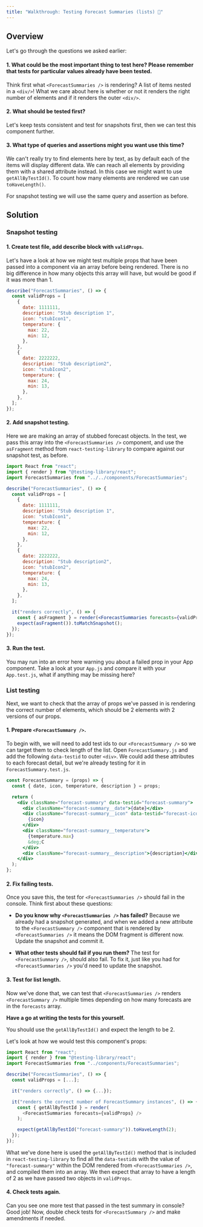 ```yaml
---
title: "Walkthrough: Testing Forecast Summaries (lists) 🔬"
---
```


## Overview

Let's go through the questions we asked earlier:

#### 1. What could be the most important thing to test here? Please remember that tests for particular values already have been tested.

Think first what `<ForecastSummaries />` is rendering? A list of items nested in a `<div/>`! What we care about here is whether or not it renders the right number of elements and if it renders the outer `<div/>`.

#### 2. What should be tested first?

Let's keep tests consistent and test for snapshots first, then we can test this component further.

#### 3. What type of queries and assertions might you want use this time?

We can't really try to find elements here by text, as by default each of the items will display different data. We can reach all elements by providing them with a shared attribute instead. In this case we might want to use `getAllByTestId()`. To count how many elements are rendered we can use `toHaveLength()`.

For snapshot testing we will use the same query and assertion as before.

## Solution

### Snapshot testing

#### 1. Create test file, add describe block with `validProps`.

Let's have a look at how we might test multiple props that have been passed into a component via an array before being rendered. There is no big difference in how many objects this array will have, but would be good if it was more than 1.

```jsx
describe("ForecastSummaries", () => {
  const validProps = [
    {
      date: 1111111,
      description: "Stub description 1",
      icon: "stubIcon1",
      temperature: {
        max: 22,
        min: 12,
      },
    },
    {
      date: 2222222,
      description: "Stub description2",
      icon: "stubIcon2",
      temperature: {
        max: 24,
        min: 13,
      },
    },
  ];
});
```

#### 2. Add snapshot testing.

Here we are making an array of stubbed forecast objects. In the test, we pass this array into the `<ForecastSummaries />` component, and use the `asFragment` method from `react-testing-library` to compare against our snapshot test, as before.

```jsx
import React from "react";
import { render } from "@testing-library/react";
import ForecastSummaries from "../../components/ForecastSummaries";

describe("ForecastSummaries", () => {
  const validProps = [
    {
      date: 1111111,
      description: "Stub description 1",
      icon: "stubIcon1",
      temperature: {
        max: 22,
        min: 12,
      },
    },
    {
      date: 2222222,
      description: "Stub description2",
      icon: "stubIcon2",
      temperature: {
        max: 24,
        min: 13,
      },
    },
  ];

  it("renders correctly", () => {
    const { asFragment } = render(<ForecastSummaries forecasts={validProps} />);
    expect(asFragment()).toMatchSnapshot();
  });
});
```

#### 3. Run the test.

You may run into an error here warning you about a failed prop in your App component. Take a look at your `App.js` and compare it with your `App.test.js`, what if anything may be missing here? 

### List testing

Next, we want to check that the array of props we've passed in is rendering the correct number of elements, which should be 2 elements with 2 versions of our props.

#### 1. Prepare `<ForecastSummary />`.

To begin with, we will need to add test ids to our `<ForecastSummary />` so we can target them to check length of the list.
Open `ForecastSummary.js` and add the following `data-testid` to outer `<div>`. We could add these attributes to each forecast detail, but we're already testing for it in `ForecastSummary.test.js`.

```jsx
const ForecastSummary = (props) => {
  const { date, icon, temperature, description } = props;

  return (
    <div className="forecast-summary" data-testid="forecast-summary">
      <div className="forecast-summary__date">{date}</div>
      <div className="forecast-summary__icon" data-testid="forecast-icon">
        {icon}
      </div>
      <div className="forecast-summary__temperature">
        {temperature.max}
        &deg;C
      </div>
      <div className="forecast-summary__description">{description}</div>
    </div>
  );
};

```

#### 2. Fix failing tests.

Once you save this, the test for `<ForecastSummaries />` should fail in the console. Think first about these questions:

- **Do you know why `<ForecastSummaries />` has failed?** Because we already had a snapshot generated, and when we added a new attribute to the `<ForecastSummary />` component that is rendered by `<ForecastSummaries />` it means the DOM fragment is different now. Update the snapshot and commit it.

- **What other tests should fail if you run them?** The test for `<ForecastSummary />`, should also fail. To fix it, just like you had for `<ForecastSummaries />` you'd need to update the snapshot.

#### 3. Test for list length.

Now we've done that, we can test that `<ForecastSummaries />` renders `<ForecastSummary />` multiple times depending on how many forecasts are in the `forecasts` array.

**Have a go at writing the tests for this yourself.**

You should use the `getAllByTestId()` and expect the length to be 2.

Let's look at how we would test this component's props:

```js
import React from "react";
import { render } from "@testing-library/react";
import ForecastSummaries from "../components/ForecastSummaries";

describe("ForecastSummaries", () => {
  const validProps = [...];

  it("renders correctly", () => {...});

  it("renders the correct number of ForecastSummary instances", () => {
    const { getAllByTestId } = render(
      <ForecastSummaries forecasts={validProps} />
    );

    expect(getAllByTestId("forecast-summary")).toHaveLength(2);
  });
});
```

What we've done here is used the `getAllByTestId()` method that is included in `react-testing-library` to find all the `data-testid`s with the value of `"forecast-summary"` within the DOM rendered from `<ForecastSummaries />`, and compiled them into an array. We then expect that array to have a length of 2 as we have passed two objects in `validProps`.

#### 4. Check tests again.

Can you see one more test that passed in the test summary in console? Good job! Now, double check tests for `<ForecastSummary />` and make amendments if needed.
